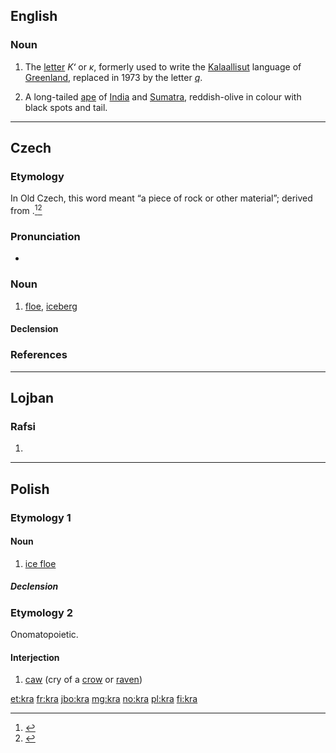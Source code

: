 {{also|krá}}
==English==
{{wikipedia|Kra (letter)}}

===Noun===
{{en-noun|?}}

# The [[letter]] ''Κʻ'' or ''ĸ'', formerly used to write the [[Kalaallisut]] language of [[Greenland]], replaced in 1973 by the letter ''[[q]]''.
# {{context|zoology|lang=en}} A long-tailed [[ape]] of [[India]] and [[Sumatra]], reddish-olive in colour with black spots and tail.

----

==Czech==

===Etymology===
In Old Czech, this word meant “a piece of rock or other material”; derived from {{etyl|sla-pro|cs}} {{m|sla-pro|*jьkra}}.<ref>{{R:Rejzek 2007}}</ref><ref>{{R:Machek 1968}}</ref>

===Pronunciation===
* {{IPA|/ˈkra/|lang=cs}}

===Noun===
{{cs-noun|g=f}}

# [[floe]], [[iceberg]]

====Declension====
{{cs-decl-noun-auto|f|k|r|a|gp=ker}}

===References===
<references />

----

==Lojban==

===Rafsi===
{{jbo-rafsi}}

# {{jbo-rafsi of|krasi}}

----

==Polish==

===Etymology 1===

====Noun====
{{pl-noun|f}}

# [[ice floe]]

=====Declension=====
{{pl-decl-noun-f|k|r|kier}}

===Etymology 2===
Onomatopoietic.

====Interjection====
{{head|pl|interjection}}

# [[caw]] (cry of a [[crow]] or [[raven]])

[[et:kra]]
[[fr:kra]]
[[jbo:kra]]
[[mg:kra]]
[[no:kra]]
[[pl:kra]]
[[fi:kra]]
